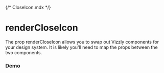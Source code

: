 {/* CloseIcon.mdx */}


# renderCloseIcon

The prop renderCloseIcon allows you to swap out Vizzly components for your design system. It is likely you'll need to map the props between the two components.

<Meta of={CloseIconStories} />

### Demo

<Container>
  <Story of={CloseIconStories.Example} autoplay />
</Container>
